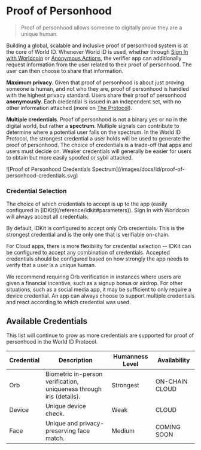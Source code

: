 
# Proof of Personhood

> Proof of personhood allows someone to digitally prove they are a unique human.

Building a global, scalable and inclusive proof of personhood system is at the core of World ID. Whenever World ID is used, whether through [Sign In with Worldcoin](/id/sign-in) or [Anonymous Actions](/id/anonymous-actions), the verifier app can additionally request information from the user related to their proof of personhood. The user can then choose to share that information.

**Maximum privacy**. Given that proof of personhood is about just proving someone is human, and not who they are, proof of personhood is handled with the highest privacy standard. Users share their proof of personhood **anonymously**. Each credential is issued in an independent set, with no other information attached (more on [The Protocol](/world-id/protocol)).

**Multiple credentials**. Proof of personhood is not a binary yes or no in the digital world, but rather a **spectrum**. Multiple signals can contribute to determine where a potential user falls on the spectrum. In the World ID Protocol, the strongest credential a user holds will be used to generate the proof of personhood. The choice of credentials is a trade-off that apps and users must decide on. Weaker credentials will generally be easier for users to obtain but more easily spoofed or sybil attacked.

<Fence className="bg-gray-100">
  ![Proof of Personhood Credentials Spectrum](/images/docs/id/proof-of-personhood-credentials.svg)
</Fence>

### Credential Selection

<Note title="caution" type="info">
	The choice of which credentials to accept is up to the app (easily configured in
	[IDKit](/reference/idkit#parameters)).
  Sign In with Worldcoin will always accept all credentials.
</Note>

By default, IDKit is configured to accept only Orb credentials. This is the strongest credential and is the only one that is verifiable on-chain.

For Cloud apps, there is more flexibility for credential selection -- IDKit can be configured to accept any combination of credentials. Accepted credentials should be configured based on how strongly the app needs to verify that a user is a unique human. 

We recommend requiring Orb verification in instances where users are given a financial incentive, such as a signup bonus or airdrop. For other situations, such as a social media app, it may be sufficient to only require a device credential. An app can always choose to support multiple credentials and react according to which credential was used.

## Available Credentials

This list will continue to grow as more credentials are supported for proof of personhood in the World ID Protocol.

<table>
  <thead>
    <tr>
      <th>Credential</th>
      <th>Description</th>
      <th>Humanness Level</th>
      <th>Availability</th>
    </tr>
  </thead>
  <tbody>
    <tr>
      <td className="align-middle"><img src="/icons/credential-orb.svg" alt="" className="h-8 w-8 m-0 mr-2 inline" />Orb</td>
      <td className="align-middle">Biometric in-person verification, uniqueness through iris (<Link href="https://worldcoin.org/blog/engineering/opening-orb-look-inside-worldcoin-biometric-imaging-device">details</Link>).</td>
      <td className="align-middle">Strongest</td>
      <td className="align-middle"><Tag>ON-CHAIN</Tag> <Tag color="sky">CLOUD</Tag></td>
    </tr>
    <tr>
      <td className="flex items-center"><img src="/icons/credential-phone.svg" alt="" className="h-8 w-8 m-0 mr-2" />Device</td>
      <td className="align-middle">Unique device check.</td>
      <td className="align-middle">Weak</td>
      <td className="align-middle"><Tag color="sky">CLOUD</Tag></td>
    </tr>
    <tr>
      <td className="flex items-center"><img src="/icons/credential-face.svg" alt="" className="h-8 w-8 m-0 mr-2" />Face</td>
      <td className="align-middle">Unique and privacy-preserving face match.</td>
      <td className="align-middle">Medium</td>
      <td className="align-middle"><Tag color="zinc">COMING SOON</Tag></td>
    </tr>

  </tbody>
</table>

